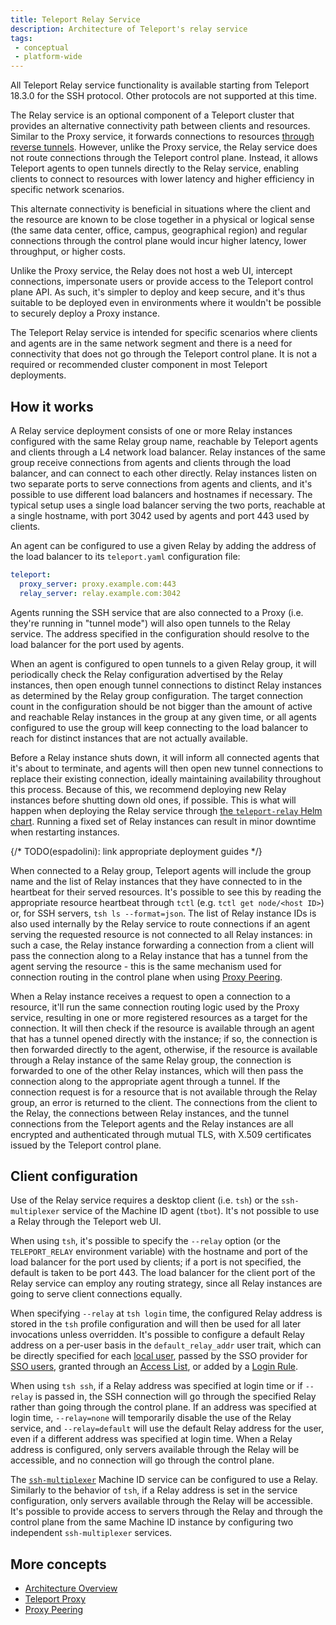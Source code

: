 ```yaml
---
title: Teleport Relay Service
description: Architecture of Teleport's relay service
tags:
 - conceptual
 - platform-wide
---
```


<Admonition type="info">

All Teleport Relay service functionality is available starting from Teleport 18.3.0 for the SSH protocol. Other protocols are not supported at this time.

</Admonition>

The Relay service is an optional component of a Teleport cluster that provides an alternative connectivity path between clients and resources. Similar to the Proxy service, it forwards connections to resources [through reverse tunnels](proxy.mdx#tunnels). However, unlike the Proxy service, the Relay service does not route connections through the Teleport control plane. Instead, it allows Teleport agents to open tunnels directly to the Relay service, enabling clients to connect to resources with lower latency and higher efficiency in specific network scenarios.

This alternate connectivity is beneficial in situations where the client and the resource are known to be close together in a physical or logical sense (the same data center, office, campus, geographical region) and regular connections through the control plane would incur higher latency, lower throughput, or higher costs.

Unlike the Proxy service, the Relay does not host a web UI, intercept connections, impersonate users or provide access to the Teleport control plane API. As such, it's simpler to deploy and keep secure, and it's thus suitable to be deployed even in environments where it wouldn't be possible to securely deploy a Proxy instance.

<Admonition type="warning">

The Teleport Relay service is intended for specific scenarios where clients and agents are in the same network segment and there is a need for connectivity that does not go through the Teleport control plane. It is not a required or recommended cluster component in most Teleport deployments.

</Admonition>

## How it works

A Relay service deployment consists of one or more Relay instances configured with the same Relay group name, reachable by Teleport agents and clients through a L4 network load balancer. Relay instances of the same group receive connections from agents and clients through the load balancer, and can connect to each other directly. Relay instances listen on two separate ports to serve connections from agents and clients, and it's possible to use different load balancers and hostnames if necessary. The typical setup uses a single load balancer serving the two ports, reachable at a single hostname, with port 3042 used by agents and port 443 used by clients.

An agent can be configured to use a given Relay by adding the address of the load balancer to its `teleport.yaml` configuration file:

```yaml
teleport:
  proxy_server: proxy.example.com:443
  relay_server: relay.example.com:3042
```

Agents running the SSH service that are also connected to a Proxy (i.e. they're running in "tunnel mode") will also open tunnels to the Relay service. The address specified in the configuration should resolve to the load balancer for the port used by agents.

When an agent is configured to open tunnels to a given Relay group, it will periodically check the Relay configuration advertised by the Relay instances, then open enough tunnel connections to distinct Relay instances as determined by the Relay group configuration. The target connection count in the configuration should be not bigger than the amount of active and reachable Relay instances in the group at any given time, or all agents configured to use the group will keep connecting to the load balancer to reach for distinct instances that are not actually available.

Before a Relay instance shuts down, it will inform all connected agents that it's about to terminate, and agents will then open new tunnel connections to replace their existing connection, ideally maintaining availability throughout this process. Because of this, we recommend deploying new Relay instances before shutting down old ones, if possible. This is what will happen when deploying the Relay service through [the `teleport-relay` Helm chart](../helm-reference/teleport-relay.mdx). Running a fixed set of Relay instances can result in minor downtime when restarting instances.

{/* TODO(espadolini): link appropriate deployment guides */}

When connected to a Relay group, Teleport agents will include the group name and the list of Relay instances that they have connected to in the heartbeat for their served resources. It's possible to see this by reading the appropriate resource heartbeat through `tctl` (e.g. `tctl get node/<host ID>`) or, for SSH servers, `tsh ls --format=json`. The list of Relay instance IDs is also used internally by the Relay service to route connections if an agent serving the requested resource is not connected to all Relay instances: in such a case, the Relay instance forwarding a connection from a client will pass the connection along to a Relay instance that has a tunnel from the agent serving the resource - this is the same mechanism used for connection routing in the control plane when using [Proxy Peering](../../zero-trust-access/management/operations/proxy-peering.mdx).

When a Relay instance receives a request to open a connection to a resource, it'll run the same connection routing logic used by the Proxy service, resulting in one or more registered resources as a target for the connection. It will then check if the resource is available through an agent that has a tunnel opened directly with the instance; if so, the connection is then forwarded directly to the agent, otherwise, if the resource is available through a Relay instance of the same Relay group, the connection is forwarded to one of the other Relay instances, which will then pass the connection along to the appropriate agent through a tunnel. If the connection request is for a resource that is not available through the Relay group, an error is returned to the client. The connections from the client to the Relay, the connections between Relay instances, and the tunnel connections from the Teleport agents and the Relay instances are all encrypted and authenticated through mutual TLS, with X.509 certificates issued by the Teleport control plane.

## Client configuration

Use of the Relay service requires a desktop client (i.e. `tsh`) or the `ssh-multiplexer` service of the Machine ID agent (`tbot`). It's not possible to use a Relay through the Teleport web UI.

When using `tsh`, it's possible to specify the `--relay` option (or the `TELEPORT_RELAY` environment variable) with the hostname and port of the load balancer for the port used by clients; if a port is not specified, the default is taken to be port 443. The load balancer for the client port of the Relay service can employ any routing strategy, since all Relay instances are going to serve client connections equally.

When specifying `--relay` at `tsh login` time, the configured Relay address is stored in the `tsh` profile configuration and will then be used for all later invocations unless overridden. It's possible to configure a default Relay address on a per-user basis in the `default_relay_addr` user trait, which can be directly specified for each [local user](../../zero-trust-access/management/admin/users.mdx), passed by the SSO provider for [SSO users](../../zero-trust-access/sso/sso.mdx), granted through an [Access List](../../identity-governance/access-lists/access-lists.mdx), or added by a [Login Rule](../../zero-trust-access/authentication/login-rules/login-rules.mdx).

When using `tsh ssh`, if a Relay address was specified at login time or if `--relay` is passed in, the SSH connection will go through the specified Relay rather than going through the control plane. If an address was specified at login time, `--relay=none` will temporarily disable the use of the Relay service, and `--relay=default` will use the default Relay address for the user, even if a different address was specified at login time. When a Relay address is configured, only servers available through the Relay will be accessible, and no connection will go through the control plane.

The [`ssh-multiplexer`](../machine-workload-identity/machine-id/configuration.mdx#ssh-multiplexer) Machine ID service can be configured to use a Relay. Similarly to the behavior of `tsh`, if a Relay address is set in the service configuration, only servers available through the Relay will be accessible. It's possible to provide access to servers through the Relay and through the control plane from the same Machine ID instance by configuring two independent `ssh-multiplexer` services.

## More concepts

- [Architecture Overview](../../core-concepts.mdx)
- [Teleport Proxy](proxy.mdx)
- [Proxy Peering](../../zero-trust-access/management/operations/proxy-peering.mdx)
